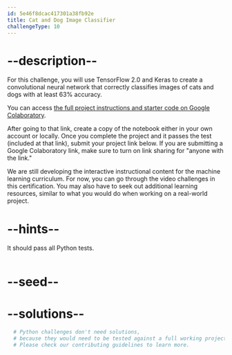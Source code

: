 ```yaml
---
id: 5e46f8dcac417301a38fb92e
title: Cat and Dog Image Classifier
challengeType: 10
---
```


# --description--

For this challenge, you will use TensorFlow 2.0 and Keras to create a convolutional neural network that correctly classifies images of cats and dogs with at least 63% accuracy.

You can access [the full project instructions and starter code on Google Colaboratory](https://colab.research.google.com/drive/1UCHiRuBLxo0S3aMuiDXlaP54LsxzrXHz).

After going to that link, create a copy of the notebook either in your own account or locally. Once you complete the project and it passes the test (included at that link), submit your project link below. If you are submitting a Google Colaboratory link, make sure to turn on link sharing for "anyone with the link."

We are still developing the interactive instructional content for the machine learning curriculum. For now, you can go through the video challenges in this certification. You may also have to seek out additional learning resources, similar to what you would do when working on a real-world project.

# --hints--

It should pass all Python tests.

```js

```

# --seed--

# --solutions--

```py
  # Python challenges don't need solutions,
  # because they would need to be tested against a full working project.
  # Please check our contributing guidelines to learn more.
```
